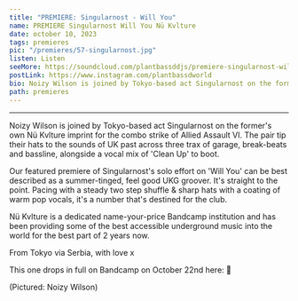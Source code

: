 ---
title: "PREMIERE: Singularnost - Will You"
name: PREMIERE Singularnost Will You Nü Kvlture
date: october 10, 2023
tags: premieres
pic: "/premieres/57-singularnost.jpg"
listen: Listen
seeMore: https://soundcloud.com/plantbassddjs/premiere-singularnost-will-you
postLink: https://www.instagram.com/plantbassdworld
bio: Noizy Wilson is joined by Tokyo-based act Singularnost on the former's own Nü Kvlture imprint for the combo strike of Allied Assault VI.
path: premieres
---

<SoundCloud
  url="https://soundcloud.com/plantbassddjs/premiere-singularnost-will-you"
  name="Singularnost"
/>

<hr />

Noizy Wilson is joined by Tokyo-based act Singularnost on the former's own Nü Kvlture imprint for the combo strike of Allied Assault VI. The pair tip their hats to the sounds of UK past across three trax of garage, break-beats and bassline, alongside a vocal mix of 'Clean Up' to boot.

Our featured premiere of Singularnost's solo effort on 'Will You' can be best described as a summer-tinged, feel good UKG groover. It's straight to the point. Pacing with a steady two step shuffle & sharp hats with a coating of warm pop vocals, it's a number that's destined for the club.

Nü Kvlture is a dedicated name-your-price Bandcamp institution and has been providing some of the best accessible underground music into the world for the best part of 2 years now.

From Tokyo via Serbia, with love x

This one drops in full on Bandcamp on October 22nd here: <HoverLink url="https://nukvlture.bandcamp.com/album/allied-assault-vi" external /> 🌱

<Picture src="/premieres/57-noizy.jpg" alt="Noizy Wilson" size={300} />
<p className="smallText">(Pictured: Noizy Wilson)</p>
